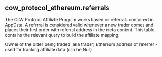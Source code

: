 ## cow_protocol_ethereum.referrals 
The CoW Protocol Affiliate Program works based on referrals contained in AppData. A referral is considered valid whenever a new trader comes and places their first  order with referral address in the meta content. This table contains the relevant  query to build the affiliate mapping.


<ParamField path="trader">
Owner of the order being traded (aka trader)
</ParamField>
<ParamField path="referrer">
Ethereum address of referrer - used for tracking affiliate data (can be Null)
</ParamField>
